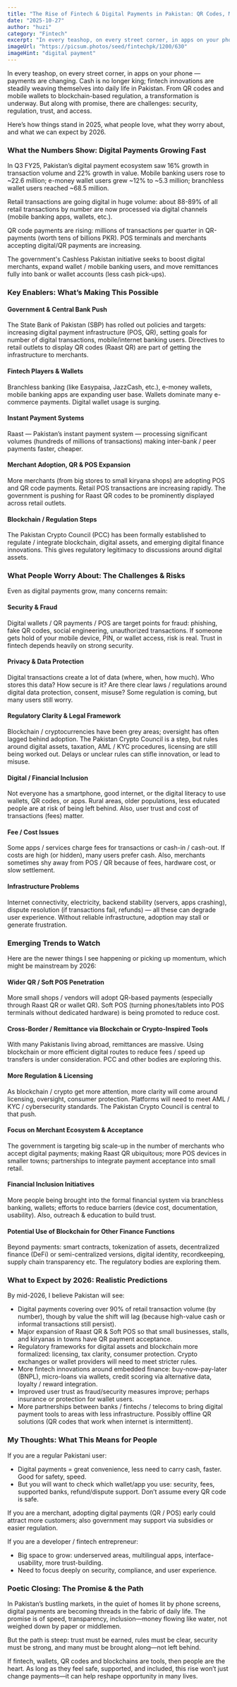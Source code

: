 ```yaml
---
title: "The Rise of Fintech & Digital Payments in Pakistan: QR Codes, Mobile Wallets, Blockchain & More"
date: "2025-10-27"
author: "huzi"
category: "Fintech"
excerpt: "In every teashop, on every street corner, in apps on your phone — payments are changing. Cash is no longer king; fintech innovations are steadily weaving themselves into daily life in Pakistan."
imageUrl: "https://picsum.photos/seed/fintechpk/1200/630"
imageHint: "digital payment"
---
```


In every teashop, on every street corner, in apps on your phone — payments are changing. Cash is no longer king; fintech innovations are steadily weaving themselves into daily life in Pakistan. From QR codes and mobile wallets to blockchain-based regulation, a transformation is underway. But along with promise, there are challenges: security, regulation, trust, and access.

Here’s how things stand in 2025, what people love, what they worry about, and what we can expect by 2026.

### What the Numbers Show: Digital Payments Growing Fast

In Q3 FY25, Pakistan’s digital payment ecosystem saw 16% growth in transaction volume and 22% growth in value. Mobile banking users rose to ~22.6 million; e-money wallet users grew ~12% to ~5.3 million; branchless wallet users reached ~68.5 million.

Retail transactions are going digital in huge volume: about 88-89% of all retail transactions by number are now processed via digital channels (mobile banking apps, wallets, etc.).

QR code payments are rising: millions of transactions per quarter in QR-payments (worth tens of billions PKR). POS terminals and merchants accepting digital/QR payments are increasing.

The government's Cashless Pakistan initiative seeks to boost digital merchants, expand wallet / mobile banking users, and move remittances fully into bank or wallet accounts (less cash pick-ups).

### Key Enablers: What’s Making This Possible

#### Government & Central Bank Push
The State Bank of Pakistan (SBP) has rolled out policies and targets: increasing digital payment infrastructure (POS, QR), setting goals for number of digital transactions, mobile/internet banking users. Directives to retail outlets to display QR codes (Raast QR) are part of getting the infrastructure to merchants.

#### Fintech Players & Wallets
Branchless banking (like Easypaisa, JazzCash, etc.), e-money wallets, mobile banking apps are expanding user base. Wallets dominate many e-commerce payments. Digital wallet usage is surging.

#### Instant Payment Systems
Raast — Pakistan’s instant payment system — processing significant volumes (hundreds of millions of transactions) making inter-bank / peer payments faster, cheaper.

#### Merchant Adoption, QR & POS Expansion
More merchants (from big stores to small kiryana shops) are adopting POS and QR code payments. Retail POS transactions are increasing rapidly. The government is pushing for Raast QR codes to be prominently displayed across retail outlets.

#### Blockchain / Regulation Steps
The Pakistan Crypto Council (PCC) has been formally established to regulate / integrate blockchain, digital assets, and emerging digital finance innovations. This gives regulatory legitimacy to discussions around digital assets.

### What People Worry About: The Challenges & Risks

Even as digital payments grow, many concerns remain:

#### Security & Fraud
Digital wallets / QR payments / POS are target points for fraud: phishing, fake QR codes, social engineering, unauthorized transactions. If someone gets hold of your mobile device, PIN, or wallet access, risk is real. Trust in fintech depends heavily on strong security.

#### Privacy & Data Protection
Digital transactions create a lot of data (where, when, how much). Who stores this data? How secure is it? Are there clear laws / regulations around digital data protection, consent, misuse? Some regulation is coming, but many users still worry.

#### Regulatory Clarity & Legal Framework
Blockchain / cryptocurrencies have been grey areas; oversight has often lagged behind adoption. The Pakistan Crypto Council is a step, but rules around digital assets, taxation, AML / KYC procedures, licensing are still being worked out. Delays or unclear rules can stifle innovation, or lead to misuse.

#### Digital / Financial Inclusion
Not everyone has a smartphone, good internet, or the digital literacy to use wallets, QR codes, or apps. Rural areas, older populations, less educated people are at risk of being left behind. Also, user trust and cost of transactions (fees) matter.

#### Fee / Cost Issues
Some apps / services charge fees for transactions or cash-in / cash-out. If costs are high (or hidden), many users prefer cash. Also, merchants sometimes shy away from POS / QR because of fees, hardware cost, or slow settlement.

#### Infrastructure Problems
Internet connectivity, electricity, backend stability (servers, apps crashing), dispute resolution (if transactions fail, refunds) — all these can degrade user experience. Without reliable infrastructure, adoption may stall or generate frustration.

### Emerging Trends to Watch

Here are the newer things I see happening or picking up momentum, which might be mainstream by 2026:

#### Wider QR / Soft POS Penetration
More small shops / vendors will adopt QR-based payments (especially through Raast QR or wallet QR). Soft POS (turning phones/tablets into POS terminals without dedicated hardware) is being promoted to reduce cost.

#### Cross-Border / Remittance via Blockchain or Crypto-Inspired Tools
With many Pakistanis living abroad, remittances are massive. Using blockchain or more efficient digital routes to reduce fees / speed up transfers is under consideration. PCC and other bodies are exploring this.

#### More Regulation & Licensing
As blockchain / crypto get more attention, more clarity will come around licensing, oversight, consumer protection. Platforms will need to meet AML / KYC / cybersecurity standards. The Pakistan Crypto Council is central to that push.

#### Focus on Merchant Ecosystem & Acceptance
The government is targeting big scale-up in the number of merchants who accept digital payments; making Raast QR ubiquitous; more POS devices in smaller towns; partnerships to integrate payment acceptance into small retail.

#### Financial Inclusion Initiatives
More people being brought into the formal financial system via branchless banking, wallets; efforts to reduce barriers (device cost, documentation, usability). Also, outreach & education to build trust.

#### Potential Use of Blockchain for Other Finance Functions
Beyond payments: smart contracts, tokenization of assets, decentralized finance (DeFi) or semi-centralized versions, digital identity, recordkeeping, supply chain transparency etc. The regulatory bodies are exploring them.

### What to Expect by 2026: Realistic Predictions

By mid-2026, I believe Pakistan will see:

- Digital payments covering over 90% of retail transaction volume (by number), though by value the shift will lag (because high-value cash or informal transactions still persist).
- Major expansion of Raast QR & Soft POS so that small businesses, stalls, and kiryanas in towns have QR payment acceptance.
- Regulatory frameworks for digital assets and blockchain more formalized: licensing, tax clarity, consumer protection. Crypto exchanges or wallet providers will need to meet stricter rules.
- More fintech innovations around embedded finance: buy-now-pay-later (BNPL), micro-loans via wallets, credit scoring via alternative data, loyalty / reward integration.
- Improved user trust as fraud/security measures improve; perhaps insurance or protection for wallet users.
- More partnerships between banks / fintechs / telecoms to bring digital payment tools to areas with less infrastructure. Possibly offline QR solutions (QR codes that work when internet is intermittent).

### My Thoughts: What This Means for People

If you are a regular Pakistani user:

- Digital payments = great convenience, less need to carry cash, faster. Good for safety, speed.
- But you will want to check which wallet/app you use: security, fees, supported banks, refund/dispute support. Don’t assume every QR code is safe.

If you are a merchant, adopting digital payments (QR / POS) early could attract more customers; also government may support via subsidies or easier regulation.

If you are a developer / fintech entrepreneur:

- Big space to grow: underserved areas, multilingual apps, interface-usability, more trust-building.
- Need to focus deeply on security, compliance, and user experience.

### Poetic Closing: The Promise & the Path

In Pakistan’s bustling markets, in the quiet of homes lit by phone screens, digital payments are becoming threads in the fabric of daily life. The promise is of speed, transparency, inclusion—money flowing like water, not weighed down by paper or middlemen.

But the path is steep: trust must be earned, rules must be clear, security must be strong, and many must be brought along—not left behind.

If fintech, wallets, QR codes and blockchains are tools, then people are the heart. As long as they feel safe, supported, and included, this rise won’t just change payments—it can help reshape opportunity in many lives.
